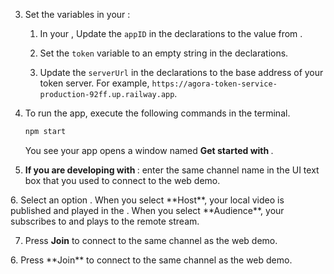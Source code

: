<PlatformWrapper platform="electron">

3. Set the variables in your <Vpl k="CLIENT" />:
    1.  In your <Vpl k="CLIENT" />, Update the `appID` in the declarations to the value from <Vg k="CONSOLE" /> .

    1.  Set the `token` variable to an empty string in the declarations.

    1.  Update the `serverUrl` in the declarations to the base address of your token server. For example, `https://agora-token-service-production-92ff.up.railway.app`.

1.  To run the app, execute the following commands in the terminal.

    ``` bash
    npm start
    ```
    You see your app opens a window named **Get started with <Vpd k="PRODUCT"/>**.
    
1.  **If you are developing with <Vg k="VSDK" />**: enter the same channel name in the UI text box that you used to connect to the <Vg k="COMPANY" /> web demo.

<ProductWrapper product="interactive-live-streaming">
6.  Select an option . When you select **Host**, your local video is published and played in the <Vpl k="CLIENT" />. When you select **Audience**, your <Vpl k="CLIENT" /> subscribes to and plays to the remote stream.

7. Press **Join** to connect to the same channel as the web demo.
</ProductWrapper>

<ProductWrapper notAllowed="interactive-live-streaming">
6. Press **Join** to connect to the same channel as the web demo.

</ProductWrapper>

</PlatformWrapper>
